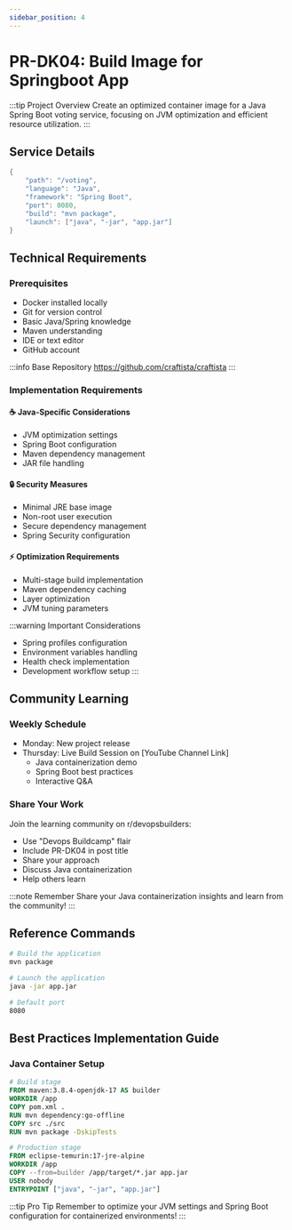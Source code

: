 ```yaml
---
sidebar_position: 4
---
```


# PR-DK04: Build Image for Springboot App

:::tip Project Overview
Create an optimized container image for a Java Spring Boot voting service, focusing on JVM optimization and efficient resource utilization.
:::

## Service Details
```java title="Service Configuration"
{
    "path": "/voting",
    "language": "Java",
    "framework": "Spring Boot",
    "port": 8080,
    "build": "mvn package",
    "launch": ["java", "-jar", "app.jar"]
}
```

## Technical Requirements

### Prerequisites
- Docker installed locally
- Git for version control
- Basic Java/Spring knowledge
- Maven understanding
- IDE or text editor
- GitHub account

:::info Base Repository
https://github.com/craftista/craftista
:::

### Implementation Requirements

#### ☕ Java-Specific Considerations
- JVM optimization settings
- Spring Boot configuration
- Maven dependency management
- JAR file handling

#### 🔒 Security Measures
- Minimal JRE base image
- Non-root user execution
- Secure dependency management
- Spring Security configuration

#### ⚡ Optimization Requirements
- Multi-stage build implementation
- Maven dependency caching
- Layer optimization
- JVM tuning parameters

:::warning Important Considerations
- Spring profiles configuration
- Environment variables handling
- Health check implementation
- Development workflow setup
:::

## Community Learning

### Weekly Schedule
- Monday: New project release
- Thursday: Live Build Session on [YouTube Channel Link]
  - Java containerization demo
  - Spring Boot best practices
  - Interactive Q&A

### Share Your Work
Join the learning community on r/devopsbuilders:
- Use "Devops Buildcamp" flair
- Include PR-DK04 in post title
- Share your approach
- Discuss Java containerization
- Help others learn

:::note Remember
Share your Java containerization insights and learn from the community!
:::

## Reference Commands

```bash title="Build & Run Commands"
# Build the application
mvn package

# Launch the application
java -jar app.jar

# Default port
8080
```

## Best Practices Implementation Guide

### Java Container Setup
```dockerfile title="Example Multi-Stage Structure"
# Build stage
FROM maven:3.8.4-openjdk-17 AS builder
WORKDIR /app
COPY pom.xml .
RUN mvn dependency:go-offline
COPY src ./src
RUN mvn package -DskipTests

# Production stage
FROM eclipse-temurin:17-jre-alpine
WORKDIR /app
COPY --from=builder /app/target/*.jar app.jar
USER nobody
ENTRYPOINT ["java", "-jar", "app.jar"]
```

:::tip Pro Tip
Remember to optimize your JVM settings and Spring Boot configuration for containerized environments!
:::
